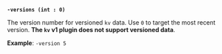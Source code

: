 <a id="kv-flag-version" />

**`-versions (int : 0)`**

The version number for versioned `kv` data. Use `0` to target the most recent
version. **The `kv` v1 plugin does not support versioned data**.

**Example**: `-version 5`